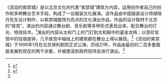 {{expand|time=2016-11-24T05:48:32+00:00}}
{{newsrelease|time=2016-11-24T05:48:32+00:00}}
《流动的紫禁城》是以北京文化的代表“紫禁城”建筑为内容，运用创作者自己的创作和多种舞台艺术手段，构成了一台服装文化展演。该作品由中国服装设计师胡晓丹先生设计制作，以紫禁城服饰为亮点的文化演出作品，作品的设计取材于北京的“故宫”，演出的内容通过舞台剧、音乐剧等多种形式表现出来，配合舞台的灯光、特效技术。<ref name=":0">{{Cite web|url=http://www.people.com.cn/GB/paper39/6884/669415.html|title=胡晓丹：中国有大美|accessdate=2016-11-24|work=www.people.com.cn|archive-date=2016-08-19|archive-url=https://web.archive.org/web/20160819034823/http://www.people.com.cn/GB/paper39/6884/669415.html|dead-url=no}}</ref>演出的内容从太和门上的门钉到太和殿中的鎏金龙椅；以至珍宝馆中的珐琅座钟，几乎故宫中轴线上的建筑都在舞台上得以展现。<ref>{{Cite web|url=http://paper.people.com.cn/rmrbhwb/html/2009-06/12/content_273031.htm|title=人民日报海外版-人民网|accessdate=2016-11-28|work=paper.people.com.cn|archive-url=https://web.archive.org/web/20161128195445/http://paper.people.com.cn/rmrbhwb/html/2009-06/12/content_273031.htm|archive-date=2016-11-28|dead-url=yes}}</ref>《流动的紫禁城》于1995年1月在北京保利剧院正式公演，历经21年，作品由最初的二百多套服装发展到现在的两千余套，并被邀请到政府招待会进行演出。<ref name=":0" />